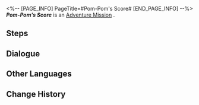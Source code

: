 <%-- [PAGE_INFO]
PageTitle=#Pom-Pom's Score#
[END_PAGE_INFO] --%>
{{Stub|Dialogue, characters, and location(s)}}
{{Mission Infobox
|id            = 4050009
|title         = 
|image         = Mission Pom-Pom's Score.png
|type          = Adventure
|event_name    = 
|chapter       = 
|requirements  = 
|summary       = <!--official mission summary from Fate's Atlas-->
|characters    = <!--characters that appear in this mission-->
|startLocation = <!--location as it intially appears on the mission screen-->
|world         = <!--i.e. Penacony-->
|area          = <!--i.e. A Child's Dream-->
|prev          = 
|next          = 
|exp           = 
|credits       = 8000
|stellarJade   = 
|other         = {{Card List|Sparse Aether*2; Virtual Particle*1|delim=;}}
}}
'''''Pom-Pom's Score''''' is an [[Adventure Mission]]<!--in [world]-->.

==Steps==


<!--
==Gameplay Notes==

--><!--
==Trial Character==

-->
==Dialogue==
{{Stub Dialogue}}
{{Dialogue Start}}
:{{tx}}
{{Dialogue End}}

==Other Languages==
{{Other Languages
|en   = Pom-Pom's Score
|zhs  = 帕姆得分
|zht  = 帕姆得分
|ja   = パムの得点
|ko   = 폼폼 득점
|es   = La puntuación de Pom-Pom
|fr   = La note de Pom-Pom
|ru   = Баллы Пом-Пом
|th   = คะแนนของ Pom-Pom
|vi   = Điểm Của Pom-Pom
|de   = Pom-Poms Punktzahl
|id   = Skor Pom-Pom
|pt   = Pontuação de Pom-Pom
}}

==Change History==
{{Change History|1.0}}
